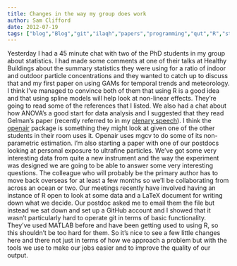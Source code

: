 ```yaml
---
title: Changes in the way my group does work
author: Sam Clifford
date: 2012-07-19
tags: ["blog","Blog","git","ilaqh","papers","programming","qut","R","statistics"]
---
```


Yesterday I had a 45 minute chat with two of the PhD students in my group about statistics. I had made some comments at one of their talks at Healthy Buildings about the summary statistics they were using for a ratio of indoor and outdoor particle concentrations and they wanted to catch up to discuss that and my first paper on using GAMs for temporal trends and meteorology. I think I've managed to convince both of them that using R is a good idea and that using spline models will help look at non-linear effects. They're going to read some of the references that I listed. We also had a chat about how ANOVA's a good start for data analysis and I suggested that they read Gelman's paper (recently referred to in my [plenary speech](http://samclifford.info/2012/07/12/plenary-speech/ "Plenary speech")). I think the [openair](http://cran.r-project.org/web/packages/openair/index.html) package is something they might look at given one of the other students in their room uses it. Openair uses mgcv to do some of its non-parametric estimation. I'm also starting a paper with one of our postdocs looking at personal exposure to ultrafine particles. We've got some very interesting data from quite a new instrument and the way the experiment was designed we are going to be able to answer some very interesting questions. The colleague who will probably be the primary author has to move back overseas for at least a few months so we'll be collaborating from across an ocean or two. Our meetings recently have involved having an instance of R open to look at some data and a LaTeX document for writing down what we decide. Our postdoc asked me to email them the file but instead we sat down and set up a GitHub account and I showed that it wasn't particularly hard to operate git in terms of basic functionality. They've used MATLAB before and have been getting used to using R, so this shouldn't be too hard for them. So it's nice to see a few little changes here and there not just in terms of how we approach a problem but with the tools we use to make our jobs easier and to improve the quality of our output.